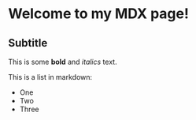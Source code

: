 # Welcome to my MDX page!

## Subtitle
 
This is some **bold** and _italics_ text.
 
This is a list in markdown:
 
- One
- Two
- Three
